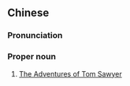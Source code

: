 {{also|汤姆历险记}}
==Chinese==
{{zh-forms|s=汤姆历险记|type=221}}

===Pronunciation===
{{zh-pron
|m=Tāngmǔ lìxiǎn jì
|cat=pn
}}

===Proper noun===
{{zh-proper noun}}
# [[w:The Adventures of Tom Sawyer|The Adventures of Tom Sawyer]]